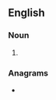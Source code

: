 {{also|head men}}
==English==

===Noun===
{{head|en|noun form}}

# {{plural of|en|headman}}

===Anagrams===
* {{anagrams|en|a=adeehmn|Needham}}